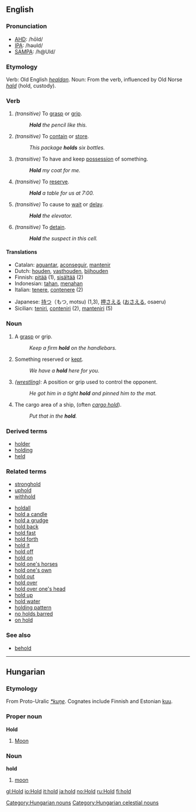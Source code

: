==English==

===Pronunciation===
*[[w:AHD|AHD]]: /hōld/
*[[w:IPA|IPA]]: /həʊld/
*[[w:SAMPA|SAMPA]]: /h@Uld/

===Etymology===
Verb: Old English ''[[healdan]]''.
Noun: From the verb, influenced by Old Norse ''[[hald]]'' (hold, custody).


===Verb===
{{irregverb|'''to hold'''|'''[[holds]]'''|'''[[held]]'''|'''[[held]]'''|'''[[holding]]'''}}
#''(transitive)'' To [[grasp]] or [[grip]].
#: '''''Hold''' the pencil like this.''
#''(transitive)'' To [[contain]] or [[store]].
#: ''This package '''holds''' six bottles.'' 
#''(transitive)'' To have and keep [[possess]]ion of something.
#: '''''Hold''' my coat for me.''
#''(transitive)'' To [[reserve]].
#: '''''Hold''' a table for us at 7:00.''
#''(transitive)'' To cause to [[wait]] or [[delay]].
#: '''''Hold''' the elevator.''
#''(transitive)'' To [[detain]].
#: '''''Hold''' the suspect in this cell.''


====Translations====
{{top}}
*Catalan: [[aguantar]], [[aconseguir]], [[mantenir]]
*Dutch: [[houden]], [[vasthouden]], [[bijhouden]]
*Finnish: [[pitää]] (1), [[sisältää]] (2)
*Indonesian: [[tahan]], [[tahan|menahan]]
*Italian: [[tenere]], [[contenere]] (2)
{{mid}}
*Japanese: [[持つ]]（もつ, motsu) (1,3), [[押さえる]] ([[おさえる]], osaeru)
*Sicilian: [[teniri]], [[conteniri]] (2), [[manteniri]] (5)
{{bottom}}

===Noun===
{{en-noun|hold|holds}}
# A [[grasp]] or grip.
#: ''Keep a firm '''hold''' on the handlebars.''
# Something reserved or [[kept]].
#: ''We have a '''hold''' here for you.''
# ''([[wrestle|wrestling]]):'' A position or grip used to control the opponent.
#: ''He got him in a tight '''hold''' and pinned him to the mat.''
# The cargo area of a ship, (often ''[[cargo hold]]'').
#: ''Put that in the '''hold'''.''

===Derived terms===
*[[holder]] <!-- something that holds or contains-->
*[[holding]] <!-- something that one owns, especially stock or real estate-->
*[[held]]

===Related terms===
*[[stronghold]]
*[[uphold]]
*[[withhold]]

*[[holdall]]
*[[hold a candle]]
*[[hold a grudge]]
*[[hold back]]
*[[hold fast]]
*[[hold forth]]
*[[hold it]]
*[[hold off]]
*[[hold on]]
*[[hold one's horses]]
*[[hold one's own]]
*[[hold out]]<!-- hyphenated? -->
*[[hold over]]<!-- hyphenated? -->
*[[hold over one's head]]
*[[hold up]]<!-- hyphenated? -->
*[[hold water]]
*[[holding pattern]]
*[[no holds barred]]
*[[on hold]]

===See also===
*[[behold]]

----

==Hungarian==

===Etymology===

From Proto-Uralic ''[[*kuŋe]]''. Cognates include Finnish and Estonian [[kuu]].

===Proper noun===
'''Hold'''

# [[Moon]]

===Noun===
'''hold'''

# [[moon]]

[[Category:Hungarian nouns]]
[[Category:Hungarian celestial nouns]]

[[gl:Hold]]
[[io:Hold]]
[[it:hold]]
[[ja:hold]]
[[no:Hold]]
[[ru:Hold]]
[[fi:hold]]